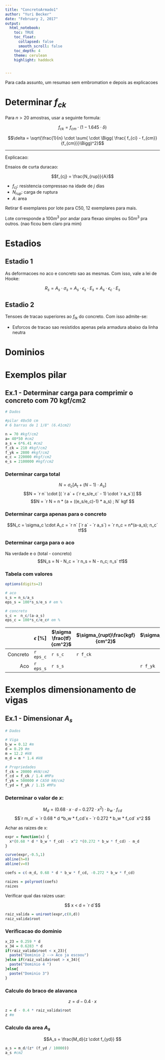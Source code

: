 ```yaml
---
title: "ConcretoArmado1"
author: "Yuri Becker"
date: "February 2, 2017"
output: 
  html_notebook:
    toc: TRUE
    toc_float:
      collapsed: false
      smooth_scroll: false
    toc_depth: 4
    theme: cerulean
    highlight: haddock


---
```


Para cada assunto, um resumao sem embromation e depois as explicacoes


# Determinar $f_{ck}$


Para $n> 20$ amostras, usar a seguinte formula:

$$f_{ck} = f_{cm} \cdot (1 - 1.645 \cdot \delta)$$

$$\delta = \sqrt{\frac{1}{n} \cdot \sum{ \cdot \Bigg( \frac{ f_{ci} - f_{cm}}{f_{cm}}}\Bigg)^2}$$

----
Explicacao:

Ensaios de curta duracao:

$$f_{cj} = \frac{N_{rup}}{A}$$

- $f_{cj}$: resistencia compressao na idade de $j$ dias
- $N_{rup}$: carga de ruptura
- $A$: area

Retirar 6 exemplares por lote  para C50, 12 exemplares para mais.

Lote corresponde a $100 m^3$ por andar para flexao simples ou $50 m^3$ pra outros. (nao ficou bem claro pra mim)

# Estadios {.tabset}

## Estadio 1

As deformacoes no aco e concreto sao as mesmas. Com isso, vale a lei de Hooke:

$$ R_s = A_s \cdot \sigma_s = A_s \cdot \epsilon_s \cdot E_s = A_s \cdot \epsilon_c \cdot E_s$$

## Estadio 2

Tensoes de tracao superiores ao $f_{tk}$ do concreto. Com isso admite-se:

+ Esforcos de tracao sao resistidos apenas pela armadura abaixo da linha neutra


# Dominios


# Exemplos pilar

## Ex.1 - Determinar carga para comprimir o concreto com 70 kgf/cm2

```r
# Dados

#pilar 40x50 cm
# 6 barras de 1 1/8" (6.41cm2)

n = 70 #kgf/cm2
a= 40*50 #cm2
a_s = 6*6.41 #cm2
f_ck = 210 #kgf/cm2
f_yk = 2800 #kgf/cm2
e_c = 220000 #kgf/cm2
e_s = 2100000 #kgf/cm2
```

### Determinar carga total

$$N = \sigma_c [A_t + (N - 1) \cdot A_s] $$
$$N = `r n` \cdot [( `r a` + (`r e_s/e_c` - 1) \cdot `r a_s`)] $$
$$N = `r N = n * (a + ((e_s/e_c)-1) * a_s) ; N` kgf $$

### Determinar carga apenas para o concreto

$$N_c = \sigma_c \cdot A_c = `r n` [`r a` - `r a_s`) = `r n_c =  n*(a-a_s); n_c` tf$$

### Determinar carga para o aco 

Na verdade e o (total - concreto)
$$N_s = N - N_c = `r n_s = N - n_c; n_s` tf$$

### Tabela com valores

```r
options(digits=2)

# aco
s_s = n_s/a_s
eps_s = 100*s_s/e_s # em %

# concreto
s_c =  n_c/(a-a_s)
eps_c = 100*s_c/e_c# em %

```


|          | $\epsilon \ [\%]$  | $\sigma \frac{tf}{cm^2}$  | $\sigma_{rupt}\frac{kgf}{cm^2}$ | $\sigma_{escoamento}\frac{kgf}{cm^2}$ |
|---------:|---------|--------|---------------|---------------------|
| Concreto |`r eps_c`|`r s_c` |`r f_ck`|                            |
|      Aco |`r eps_s`|`r s_s` |               |`r f_yk`             |


# Exemplos dimensionamento de vigas

## Ex.1 - Dimensionar $A_s$

```r
# Dados

# Viga
b_w = 0.12 #m
d = 0.29 #m
m = 12.2 #kN
m_d = m * 1.4 #kN

# Propriedades
f_ck = 20000 #kN/cm2
f_cd = f_ck / 1.4 #MPa
f_yk = 500000 # CA50 kN/cm2
f_yd = f_yk / 1.15 #MPa

```

### Determinar o valor de $x$:

$$M_d = (0.68 \cdot x \cdot d - 0.272 \cdot x^2) \cdot b_w \cdot f_{cd} $$
$$`r m_d` = `r 0.68 * d *b_w * f_cd`x - `r 0.272 * b_w * f_cd` x^2 $$

Achar as raizes de x:

```r
expr = function(x) {
  x*(0.68 * d * b_w * f_cd) - x^2 *(0.272 * b_w * f_cd) - m_d
}

curve(expr,-0.5,1)
abline(h=0)
abline(v=0)

coefs = c(-m_d, 0.68 * d * b_w * f_cd, -0.272 * b_w * f_cd)

raizes = polyroot(coefs)
raizes


```

Verificar qual das raizes usar:

 $$ x < d  = `r d`$$
```r
raiz_valida = uniroot(expr,c(0,d))
raiz_valida$root
```

### Verificacao do dominio

```r
x_23 = 0.259 * d
x_34 = 0.6283 * d
if(raiz_valida$root < x_23){
  paste("Dominio 2 --> Aco ja escoou")
}else if(raiz_valida$root > x_34){
  paste("Dominio 4 ")
}else{
  paste("Dominio 3")
}
```


### Calculo do braco de alavanca

$$ z = d - 0.4 \cdot x $$
```r
z = d - 0.4 * raiz_valida$root
z #m
```

### Calculo da area $A_s$

$$A_s = \frac{M_d}{z \cdot f_{yd}}  $$
```r

a_s = m_d/(z* (f_yd / 10000))
a_s #cm2
```

#
#